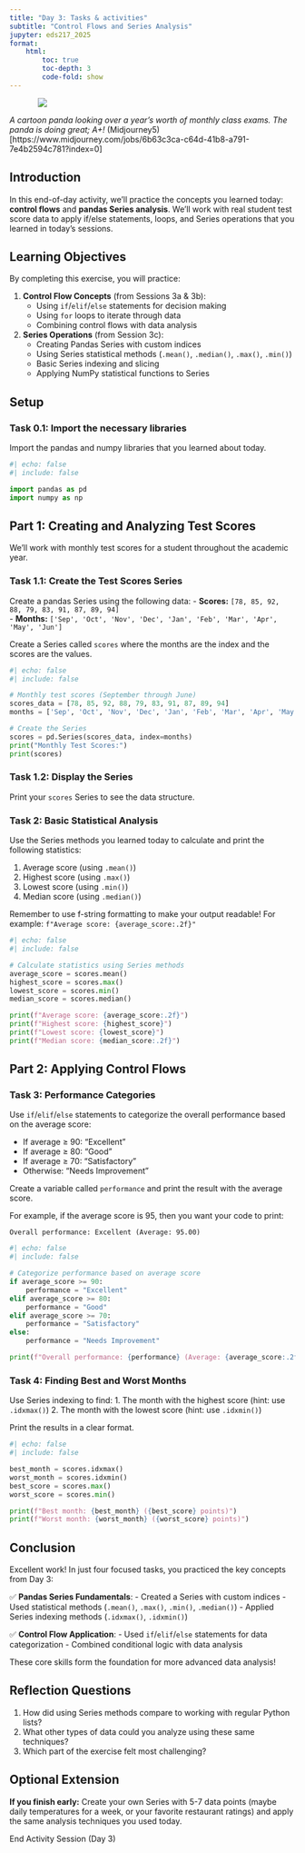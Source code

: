```yaml
---
title: "Day 3: Tasks & activities"
subtitle: "Control Flows and Series Analysis"
jupyter: eds217_2025
format: 
    html:
        toc: true
        toc-depth: 3
        code-fold: show
---
```


::: {style="width: 80%; margin: auto;"}
![](https://cdn.midjourney.com/582b868e-dd7f-45ba-974f-9761288decdb/0_1.jpeg)
:::
:::{.gray-text .center-text}
*A cartoon panda looking over a year's worth of monthly class exams. The panda is doing great; A+!* (Midjourney5)[https://www.midjourney.com/jobs/6b63c3ca-c64d-41b8-a791-7e4b2594c781?index=0]
:::

## Introduction

In this end-of-day activity, we'll practice the concepts you learned today: **control flows** and **pandas Series analysis**. We'll work with real student test score data to apply if/else statements, loops, and Series operations that you learned in today's sessions.

## Learning Objectives

By completing this exercise, you will practice:

1. **Control Flow Concepts** (from Sessions 3a & 3b):
   - Using `if`/`elif`/`else` statements for decision making
   - Using `for` loops to iterate through data
   - Combining control flows with data analysis

2. **Series Operations** (from Session 3c):
   - Creating Pandas Series with custom indices
   - Using Series statistical methods (`.mean()`, `.median()`, `.max()`, `.min()`)
   - Basic Series indexing and slicing
   - Applying NumPy statistical functions to Series

## Setup

### Task 0.1: Import the necessary libraries

Import the pandas and numpy libraries that you learned about today.

```python
#| echo: false
#| include: false

import pandas as pd
import numpy as np
```

## Part 1: Creating and Analyzing Test Scores

We'll work with monthly test scores for a student throughout the academic year.

### Task 1.1: Create the Test Scores Series

Create a pandas Series using the following data:
- **Scores:** `[78, 85, 92, 88, 79, 83, 91, 87, 89, 94]`  
- **Months:** `['Sep', 'Oct', 'Nov', 'Dec', 'Jan', 'Feb', 'Mar', 'Apr', 'May', 'Jun']`

Create a Series called `scores` where the months are the index and the scores are the values.

```python
#| echo: false
#| include: false

# Monthly test scores (September through June)
scores_data = [78, 85, 92, 88, 79, 83, 91, 87, 89, 94]
months = ['Sep', 'Oct', 'Nov', 'Dec', 'Jan', 'Feb', 'Mar', 'Apr', 'May', 'Jun']

# Create the Series
scores = pd.Series(scores_data, index=months)
print("Monthly Test Scores:")
print(scores)
```

### Task 1.2: Display the Series

Print your `scores` Series to see the data structure.

### Task 2: Basic Statistical Analysis

Use the Series methods you learned today to calculate and print the following statistics:

1. Average score (using `.mean()`)
2. Highest score (using `.max()`)  
3. Lowest score (using `.min()`)
4. Median score (using `.median()`)

:::{.callout-tip}
Remember to use f-string formatting to make your output readable! For example: `f"Average score: {average_score:.2f}"`
:::

```python
#| echo: false
#| include: false

# Calculate statistics using Series methods
average_score = scores.mean()
highest_score = scores.max()
lowest_score = scores.min()
median_score = scores.median()

print(f"Average score: {average_score:.2f}")
print(f"Highest score: {highest_score}")
print(f"Lowest score: {lowest_score}")
print(f"Median score: {median_score:.2f}")
```

## Part 2: Applying Control Flows

### Task 3: Performance Categories

Use `if`/`elif`/`else` statements to categorize the overall performance based on the average score:

- If average ≥ 90: "Excellent"  
- If average ≥ 80: "Good"
- If average ≥ 70: "Satisfactory"  
- Otherwise: "Needs Improvement"

Create a variable called `performance` and print the result with the average score.

For example, if the average score is 95, then you want your code to print:

`Overall performance: Excellent (Average: 95.00)`

```python
#| echo: false
#| include: false

# Categorize performance based on average score
if average_score >= 90:
    performance = "Excellent"
elif average_score >= 80:
    performance = "Good"
elif average_score >= 70:
    performance = "Satisfactory"
else:
    performance = "Needs Improvement"

print(f"Overall performance: {performance} (Average: {average_score:.2f})")
```

### Task 4: Finding Best and Worst Months

Use Series indexing to find:
1. The month with the highest score (hint: use `.idxmax()`)
2. The month with the lowest score (hint: use `.idxmin()`)

Print the results in a clear format.

```python
#| echo: false
#| include: false

best_month = scores.idxmax()
worst_month = scores.idxmin()
best_score = scores.max()
worst_score = scores.min()

print(f"Best month: {best_month} ({best_score} points)")
print(f"Worst month: {worst_month} ({worst_score} points)")
```

## Conclusion

Excellent work! In just four focused tasks, you practiced the key concepts from Day 3:

✅ **Pandas Series Fundamentals**:
- Created a Series with custom indices
- Used statistical methods (`.mean()`, `.max()`, `.min()`, `.median()`)
- Applied Series indexing methods (`.idxmax()`, `.idxmin()`)

✅ **Control Flow Application**:
- Used `if`/`elif`/`else` statements for data categorization
- Combined conditional logic with data analysis

These core skills form the foundation for more advanced data analysis!

## Reflection Questions

1. How did using Series methods compare to working with regular Python lists?
2. What other types of data could you analyze using these same techniques?
3. Which part of the exercise felt most challenging?

## Optional Extension

**If you finish early:** Create your own Series with 5-7 data points (maybe daily temperatures for a week, or your favorite restaurant ratings) and apply the same analysis techniques you used today.

::: {.center-text .body-text-xl .teal-text}
End Activity Session (Day 3)
:::
